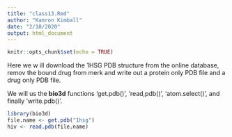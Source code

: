 ```yaml
---
title: "class13.Rmd"
author: "Kamron Kimball"
date: "2/18/2020"
output: html_document
---
```


```r
knitr::opts_chunk$set(echo = TRUE)
```

Here we w ill download the 1HSG PDB structure from the online database, remov the bound drug from merk and write out a protein only PDB file and a drug only PDB file.

We will us the **bio3d** functions 'get.pdb()', 'read,pdb()', 'atom.select()', and finally 'write.pdb()'.
```r
library(bio3d)
file.name <- get.pdb("1hsg")
hiv <- read.pdb(file.name)
```


